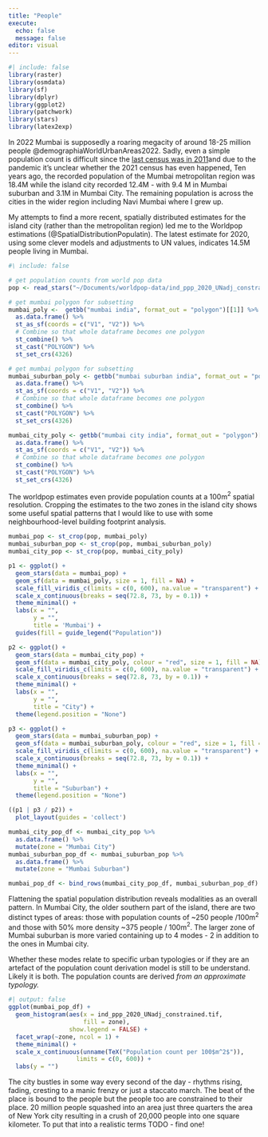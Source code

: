 ```yaml
---
title: "People"
execute:
  echo: false
  message: false
editor: visual
---
```


```r
#| include: false
library(raster)
library(osmdata)
library(sf)
library(dplyr)
library(ggplot2)
library(patchwork)
library(stars)
library(latex2exp)
```

In 2022 Mumbai is supposedly a roaring megacity of around 18-25 million people @demographiaWorldUrbanAreas2022. Sadly, even a simple population count is difficult since the [last census was in 2011](https://www.census2011.co.in/census/metropolitan/305-mumbai.html)and due to the pandemic it's unclear whether the 2021 census has even happened[.](https://www.census2011.co.in/census/metropolitan/305-mumbai.html) Ten years ago, the recorded population of the Mumbai metropolitan region was 18.4M while the island city recorded 12.4M - with 9.4 M in Mumbai suburban and 3.1M in Mumbai City. The remaining population is across the cities in the wider region including Navi Mumbai where I grew up.

My attempts to find a more recent, spatially distributed estimates for the island city (rather than the metropolitan region) led me to the Worldpop estimations (\@SpatialDistributionPopulatin). The latest estimate for 2020, using some clever models and adjustments to UN values, indicates 14.5M people living in Mumbai.

```r
#\ include: false

# get population counts from world pop data
pop <- read_stars("~/Documents/worldpop-data/ind_ppp_2020_UNadj_constrained.tif")

# get mumbai polygon for subsetting
mumbai_poly <-  getbb("mumbai india", format_out = "polygon")[[1]] %>% 
  as.data.frame() %>%
  st_as_sf(coords = c("V1", "V2")) %>% 
  # Combine so that whole dataframe becomes one polygon
  st_combine() %>% 
  st_cast("POLYGON") %>% 
  st_set_crs(4326) 

# get mumbai polygon for subsetting
mumbai_suburban_poly <- getbb("mumbai suburban india", format_out = "polygon") %>% 
  as.data.frame() %>%
  st_as_sf(coords = c("V1", "V2")) %>% 
  # Combine so that whole dataframe becomes one polygon
  st_combine() %>% 
  st_cast("POLYGON") %>% 
  st_set_crs(4326) 

mumbai_city_poly <- getbb("mumbai city india", format_out = "polygon")[[1]] %>% 
  as.data.frame() %>%
  st_as_sf(coords = c("V1", "V2")) %>% 
  # Combine so that whole dataframe becomes one polygon
  st_combine() %>% 
  st_cast("POLYGON") %>% 
  st_set_crs(4326) 

```

The worldpop estimates even provide population counts at a 100m$^2$ spatial resolution. Cropping the estimates to the two zones in the island city shows some useful spatial patterns that I would like to use with some neighbourhood-level building footprint analysis.

```r
mumbai_pop <- st_crop(pop, mumbai_poly)
mumbai_suburban_pop <- st_crop(pop, mumbai_suburban_poly)
mumbai_city_pop <- st_crop(pop, mumbai_city_poly)

p1 <- ggplot() + 
  geom_stars(data = mumbai_pop) + 
  geom_sf(data = mumbai_poly, size = 1, fill = NA) + 
  scale_fill_viridis_c(limits = c(0, 600), na.value = "transparent") +
  scale_x_continuous(breaks = seq(72.8, 73, by = 0.1)) + 
  theme_minimal() + 
  labs(x = "",
       y = "",
       title = 'Mumbai') + 
  guides(fill = guide_legend("Population")) 

p2 <- ggplot() + 
  geom_stars(data = mumbai_city_pop) + 
  geom_sf(data = mumbai_city_poly, colour = "red", size = 1, fill = NA) + 
  scale_fill_viridis_c(limits = c(0, 600), na.value = "transparent") +
  scale_x_continuous(breaks = seq(72.8, 73, by = 0.1)) + 
  theme_minimal() + 
  labs(x = "",
       y = "",
       title = "City") + 
  theme(legend.position = "None")

p3 <- ggplot() + 
  geom_stars(data = mumbai_suburban_pop) + 
  geom_sf(data = mumbai_suburban_poly, colour = "red", size = 1, fill = NA) + 
  scale_fill_viridis_c(limits = c(0, 600), na.value = "transparent") +
  scale_x_continuous(breaks = seq(72.8, 73, by = 0.1)) + 
  theme_minimal() + 
  labs(x = "",
       y = "", 
       title = "Suburban") + 
  theme(legend.position = "None") 

((p1 | p3 / p2)) + 
  plot_layout(guides = 'collect')

```

```r
mumbai_city_pop_df <- mumbai_city_pop %>% 
  as.data.frame() %>% 
  mutate(zone = "Mumbai City")
mumbai_suburban_pop_df <- mumbai_suburban_pop %>% 
  as.data.frame() %>% 
  mutate(zone = "Mumbai Suburban")

mumbai_pop_df <- bind_rows(mumbai_city_pop_df, mumbai_suburban_pop_df)

```

Flattening the spatial population distribution reveals modalities as an overall pattern. In Mumbai City, the older southern part of the island, there are two distinct types of areas: those with population counts of \~250 people /100m$^2$ and those with 50% more density \~375 people / 100m$^2$. The larger zone of Mumbai suburban is more varied containing up to 4 modes - 2 in addition to the ones in Mumbai city.

Whether these modes relate to specific urban typologies or if they are an artefact of the population count derivation model is still to be understand. Likely it is both. The population counts are derived *from an approximate typology.*

```r
#| output: false
ggplot(mumbai_pop_df) + 
  geom_histogram(aes(x = ind_ppp_2020_UNadj_constrained.tif, 
                     fill = zone),
                 show.legend = FALSE) + 
  facet_wrap(~zone, ncol = 1) + 
  theme_minimal() +
  scale_x_continuous(unname(TeX("Population count per 100$m^2$")),
                   limits = c(0, 600)) + 
  labs(y = "") 
```

The city bustles in some way every second of the day - rhythms rising, fading, cresting to a manic frenzy or just a staccato march. The beat of the place is bound to the people but the people too are constrained to their place. 20 million people squashed into an area just three quarters the area of New York city resulting in a crush of 20,000 people into one square kilometer. To put that into a realistic terms TODO - find one!

## 
